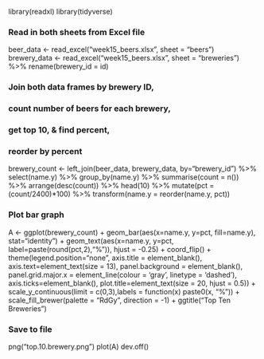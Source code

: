 library(readxl)
library(tidyverse)

### Read in both sheets from Excel file
beer_data <- read_excel("week15_beers.xlsx", sheet = "beers")
brewery_data <- read_excel("week15_beers.xlsx", sheet = "breweries") %>%
  rename(brewery_id = id)

### Join both data frames by brewery ID,
### count number of beers for each brewery,
### get top 10, & find percent,
### reorder by percent
brewery_count <- left_join(beer_data, brewery_data, by="brewery_id") %>%
  select(name.y) %>%
  group_by(name.y) %>%
  summarise(count = n()) %>%
  arrange(desc(count)) %>%
  head(10) %>%
  mutate(pct = (count/2400)*100) %>%
  transform(name.y = reorder(name.y, pct))

### Plot bar graph
A <- ggplot(brewery_count) +
  geom_bar(aes(x=name.y, y=pct, fill=name.y), stat="identity") +
  geom_text(aes(x=name.y, y=pct, label=paste(round(pct,2),"%")), hjust = -0.25) +
  coord_flip() +
  theme(legend.position="none", axis.title = element_blank(), axis.text=element_text(size = 13), panel.background = element_blank(), panel.grid.major.x = element_line(colour = 'gray', linetype = 'dashed'), axis.ticks=element_blank(), plot.title=element_text(size = 20, hjust = 0.5)) +
  scale_y_continuous(limit = c(0,3),labels = function(x) paste0(x, "%")) +
  scale_fill_brewer(palette = "RdGy", direction = -1) +
  ggtitle("Top Ten Breweries")

### Save to file
png("top.10.brewery.png")
plot(A)
dev.off()
